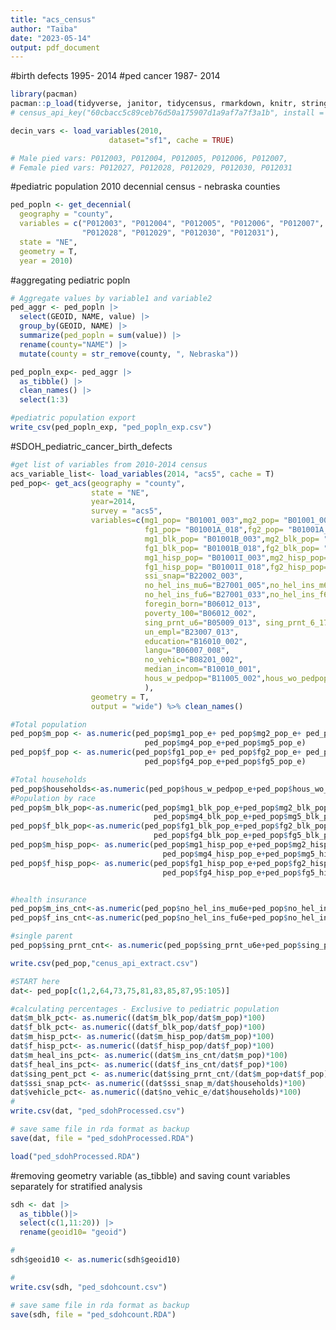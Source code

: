 ```yaml
---
title: "acs_census"
author: "Taiba"
date: "2023-05-14"
output: pdf_document
---
```


#birth defects 1995- 2014 
#ped cancer 1987- 2014 

```r
library(pacman)
pacman::p_load(tidyverse, janitor, tidycensus, rmarkdown, knitr, stringr)
# census_api_key("60cbacc5c89ceb76d50a175907d1a9af7a7f3a1b", install = TRUE)
```

```r
decin_vars <- load_variables(2010,
                      dataset="sf1", cache = TRUE)

# Male pied vars: P012003, P012004, P012005, P012006, P012007, 
# Female pied vars: P012027, P012028, P012029, P012030, P012031
```

#pediatric population 2010 decennial census - nebraska counties
```r
ped_popln <- get_decennial(
  geography = "county", 
  variables = c("P012003", "P012004", "P012005", "P012006", "P012007", "P012027", 
                "P012028", "P012029", "P012030", "P012031"), 
  state = "NE",
  geometry = T,
  year = 2010)

```

#aggregating pediatric popln
```r
# Aggregate values by variable1 and variable2
ped_aggr <- ped_popln |>
  select(GEOID, NAME, value) |>
  group_by(GEOID, NAME) |>
  summarize(ped_popln = sum(value)) |>
  rename(county="NAME") |>
  mutate(county = str_remove(county, ", Nebraska"))

ped_popln_exp<- ped_aggr |>
  as_tibble() |>
  clean_names() |>
  select(1:3)

#pediatric population export
write_csv(ped_popln_exp, "ped_popln_exp.csv")
```

#SDOH_pediatric_cancer_birth_defects
```r
#get list of variables from 2010-2014 census
acs_variable_list<- load_variables(2014, "acs5", cache = T)
ped_pop<- get_acs(geography = "county",
                  state = "NE",
                  year=2014,
                  survey = "acs5",
                  variables=c(mg1_pop= "B01001_003",mg2_pop= "B01001_004",mg3_pop= "B01001_005",mg4_pop= "B01001_006",mg5_pop= "B01001_007",
                              fg1_pop= "B01001A_018",fg2_pop= "B01001A_019",fg3_pop= "B01001A_020",fg4_pop= "B01001A_021",fg5_pop= "B01001A_022",
                              mg1_blk_pop= "B01001B_003",mg2_blk_pop= "B01001B_004",mg3_blk_pop= "B01001B_005",mg4_blk_pop= "B01001B_006",mg5_blk_pop= "B01001B_007",
                              fg1_blk_pop= "B01001B_018",fg2_blk_pop= "B01001B_019",fg3_blk_pop= "B01001B_020",fg4_blk_pop= "B01001B_021",fg5_blk_pop= "B01001B_022",
                              mg1_hisp_pop= "B01001I_003",mg2_hisp_pop= "B01001I_004",mg3_hisp_pop= "B01001I_005",mg4_hisp_pop= "B01001I_006",mg5_hisp_pop= "B01001I_007",
                              fg1_hisp_pop= "B01001I_018",fg2_hisp_pop= "B01001I_019",fg3_hisp_pop= "B01001I_020",fg4_hisp_pop= "B01001I_021",fg5_hisp_pop= "B01001I_022",
                              ssi_snap="B22002_003",
                              no_hel_ins_mu6="B27001_005",no_hel_ins_m6_18="B27001_008",
                              no_hel_ins_fu6="B27001_033",no_hel_ins_f6_18="B27001_036",
                              foregin_born="B06012_013",
                              poverty_100="B06012_002",
                              sing_prnt_u6="B05009_013", sing_prnt_6_17="B05009_031",
                              un_empl="B23007_013",
                              education="B16010_002",
                              langu="B06007_008",
                              no_vehic="B08201_002",
                              median_incom="B10010_001",
                              hous_w_pedpop="B11005_002",hous_wo_pedpop="B11005_011"
                              ),
                  geometry = T,
                  output = "wide") %>% clean_names()

```


```r
#Total population
ped_pop$m_pop <- as.numeric(ped_pop$mg1_pop_e+ ped_pop$mg2_pop_e+ ped_pop$mg3_pop_e+
                              ped_pop$mg4_pop_e+ped_pop$mg5_pop_e)
ped_pop$f_pop <- as.numeric(ped_pop$fg1_pop_e+ ped_pop$fg2_pop_e+ ped_pop$fg3_pop_e+
                              ped_pop$fg4_pop_e+ped_pop$fg5_pop_e)

```


```r
#Total households
ped_pop$households<-as.numeric(ped_pop$hous_w_pedpop_e+ped_pop$hous_wo_pedpop_e)
#Population by race
ped_pop$m_blk_pop<-as.numeric(ped_pop$mg1_blk_pop_e+ped_pop$mg2_blk_pop_e+ped_pop$mg3_blk_pop_e+
                                ped_pop$mg4_blk_pop_e+ped_pop$mg5_blk_pop_e)
ped_pop$f_blk_pop<-as.numeric(ped_pop$fg1_blk_pop_e+ped_pop$fg2_blk_pop_e+ped_pop$fg3_blk_pop_e+
                                ped_pop$fg4_blk_pop_e+ped_pop$fg5_blk_pop_e)
ped_pop$m_hisp_pop<- as.numeric(ped_pop$mg1_hisp_pop_e+ped_pop$mg2_hisp_pop_e+ped_pop$mg3_hisp_pop_e+
                                  ped_pop$mg4_hisp_pop_e+ped_pop$mg5_hisp_pop_e)
ped_pop$f_hisp_pop<- as.numeric(ped_pop$fg1_hisp_pop_e+ped_pop$fg2_hisp_pop_e+ped_pop$fg3_hisp_pop_e+
                                  ped_pop$fg4_hisp_pop_e+ped_pop$fg5_hisp_pop_e)


#health insurance
ped_pop$m_ins_cnt<-as.numeric(ped_pop$no_hel_ins_mu6e+ped_pop$no_hel_ins_m6_18e)
ped_pop$f_ins_cnt<-as.numeric(ped_pop$no_hel_ins_fu6e+ped_pop$no_hel_ins_f6_18e)

#single parent
ped_pop$sing_prnt_cnt<- as.numeric(ped_pop$sing_prnt_u6e+ped_pop$sing_prnt_6_17e)

write.csv(ped_pop,"cenus_api_extract.csv")
```


```r
#START here
dat<- ped_pop[c(1,2,64,73,75,81,83,85,87,95:105)]

#calculating percentages - Exclusive to pediatric population
dat$m_blk_pct<- as.numeric((dat$m_blk_pop/dat$m_pop)*100)
dat$f_blk_pct<- as.numeric((dat$f_blk_pop/dat$f_pop)*100)
dat$m_hisp_pct<- as.numeric((dat$m_hisp_pop/dat$m_pop)*100)
dat$f_hisp_pct<- as.numeric((dat$f_hisp_pop/dat$f_pop)*100)
dat$m_heal_ins_pct<- as.numeric((dat$m_ins_cnt/dat$m_pop)*100)
dat$f_heal_ins_pct<- as.numeric((dat$f_ins_cnt/dat$f_pop)*100)
dat$sing_pent_pct <- as.numeric(dat$sing_prnt_cnt/(dat$m_pop+dat$f_pop)*100)
dat$ssi_snap_pct<- as.numeric((dat$ssi_snap_m/dat$households)*100)
dat$vehicle_pct<- as.numeric((dat$no_vehic_e/dat$households)*100)
#
write.csv(dat, "ped_sdohProcessed.csv")

# save same file in rda format as backup
save(dat, file = "ped_sdohProcessed.RDA")
```

```r
load("ped_sdohProcessed.RDA")
```

#removing geometry variable (as_tibble) and saving count variables separately for stratified analysis
```r
sdh <- dat |>
  as_tibble()|>
  select(c(1,11:20)) |>
  rename(geoid10= "geoid")

#
sdh$geoid10 <- as.numeric(sdh$geoid10)

#
write.csv(sdh, "ped_sdohcount.csv")

# save same file in rda format as backup
save(sdh, file = "ped_sdohcount.RDA")
```

